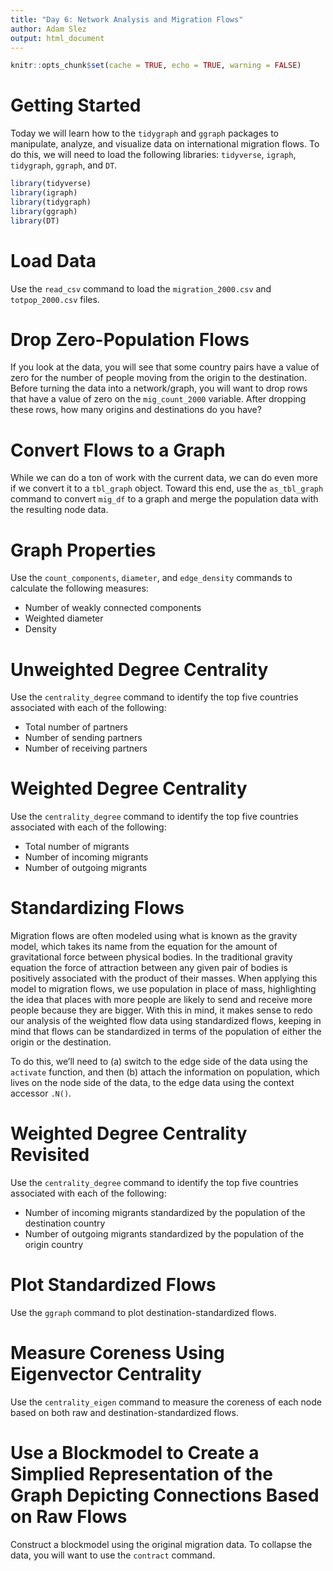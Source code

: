 ```yaml
---
title: "Day 6: Network Analysis and Migration Flows"
author: Adam Slez
output: html_document
---
```


```r
knitr::opts_chunk$set(cache = TRUE, echo = TRUE, warning = FALSE)
```

# Getting Started

Today we will learn how to the `tidygraph` and `ggraph` packages to manipulate, analyze, and visualize data on international migration flows. To do this, we will need to load the following libraries: `tidyverse`, `igraph`, `tidygraph`, `ggraph`, and `DT`.

```r
library(tidyverse)
library(igraph)
library(tidygraph)
library(ggraph)
library(DT)
```


# Load Data

Use the `read_csv` command to load the `migration_2000.csv` and `totpop_2000.csv` files.

# Drop Zero-Population Flows

If you look at the data, you will see that some country pairs have a value of zero for the number of people moving from the origin to the destination. Before turning the data into a network/graph, you will want to drop rows that have a value of zero on the `mig_count_2000` variable. After dropping these rows, how many origins and destinations do you have?

# Convert Flows to a Graph

While we can do a ton of work with the current data, we can do even more if we convert it to a `tbl_graph` object. Toward this end, use the `as_tbl_graph` command to convert `mig_df` to a graph and merge the population data with the resulting node data.

# Graph Properties

Use the `count_components`, `diameter`, and `edge_density` commands to calculate the following measures:

* Number of weakly connected components
* Weighted diameter
* Density

#  Unweighted Degree Centrality

Use the `centrality_degree` command to identify the top five countries associated with each of the following:

* Total number of partners
* Number of sending partners
* Number of receiving partners

# Weighted Degree Centrality

Use the `centrality_degree` command to identify the top five countries associated with each of the following:

* Total number of migrants
* Number of incoming migrants
* Number of outgoing migrants

# Standardizing Flows

Migration flows are often modeled using what is known as the gravity model, which takes its name from the equation for the amount of gravitational force between physical bodies. In the traditional gravity equation the force of attraction between any given pair of bodies is positively associated with the product of their masses. When applying this model to migration flows, we use population in place of mass, highlighting the idea that places with more people are likely to send and receive more people because they are bigger. With this in mind, it makes sense to redo our analysis of the weighted flow data using standardized flows, keeping in mind that flows can be standardized in terms of the population of either the origin or the destination.

To do this, we'll need to (a) switch to the edge side of the data using the `activate` function, and then (b) attach the information on population, which lives on the node side of the data, to the edge data using the context accessor `.N()`.

# Weighted Degree Centrality Revisited

Use the `centrality_degree` command to identify the top five countries associated with each of the following:

* Number of incoming migrants standardized by the population of the destination country
* Number of outgoing migrants standardized by the population of the origin country

# Plot Standardized Flows

Use the `ggraph` command to plot destination-standardized flows.

# Measure Coreness Using Eigenvector Centrality

Use the `centrality_eigen` command to measure the coreness of each node based on both raw and destination-standardized flows.

# Use a Blockmodel to Create a Simplied Representation of the Graph Depicting Connections Based on Raw Flows

Construct a blockmodel using the original migration data. To collapse the data, you will want to use the `contract` command.

